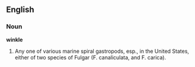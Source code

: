 ==English==

===Noun===

'''winkle'''

#Any one of various marine spiral gastropods, esp., in the United States, either of two species of Fulgar (F. canaliculata, and F. carica).